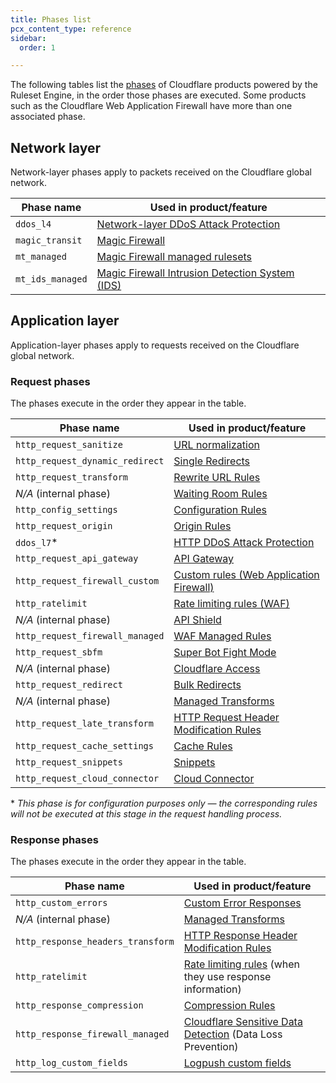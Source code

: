 ```yaml
---
title: Phases list
pcx_content_type: reference
sidebar:
  order: 1

---
```



The following tables list the [phases](/ruleset-engine/about/phases/) of Cloudflare products powered by the Ruleset Engine, in the order those phases are executed. Some products such as the Cloudflare Web Application Firewall have more than one associated phase.

## Network layer

Network-layer phases apply to packets received on the Cloudflare global network.



| Phase name       | Used in product/feature                                                                          |
| ---------------- | ------------------------------------------------------------------------------------------------ |
| `ddos_l4`        | [Network-layer DDoS Attack Protection](/ddos-protection/managed-rulesets/network/configure-api/) |
| `magic_transit`  | [Magic Firewall](/magic-firewall/how-to/add-rules/)                                              |
| `mt_managed`     | [Magic Firewall managed rulesets](/magic-firewall/how-to/enable-managed-rulesets/)               |
| `mt_ids_managed` | [Magic Firewall Intrusion Detection System (IDS)](/magic-firewall/about/ids/)                    |



## Application layer

Application-layer phases apply to requests received on the Cloudflare global network.

### Request phases

The phases execute in the order they appear in the table.



| Phase name                          | Used in product/feature                                                                                |
| ----------------------------------- | ------------------------------------------------------------------------------------------------------ |
| `http_request_sanitize`             | [URL normalization](/rules/normalization/)                                                             |
| `http_request_dynamic_redirect`     | [Single Redirects](/rules/url-forwarding/single-redirects/)                                            |
| `http_request_transform`            | [Rewrite URL Rules](/rules/transform/url-rewrite/)                                                     |
| *N/A* (internal phase)              | [Waiting Room Rules](/waiting-room/additional-options/waiting-room-rules/)                             |
| `http_config_settings`              | [Configuration Rules](/rules/configuration-rules/)                                                     |
| `http_request_origin`               | [Origin Rules](/rules/origin-rules/)                                                                   |
| `ddos_l7`\*                         | [HTTP DDoS Attack Protection](/ddos-protection/managed-rulesets/http/)                                 |
| `http_request_api_gateway`          | [API Gateway](/api-shield/api-gateway/)                                                                |
| `http_request_firewall_custom`      | [Custom rules (Web Application Firewall)](/waf/custom-rules/)                                          |
| `http_ratelimit`                    | [Rate limiting rules (WAF)](/waf/rate-limiting-rules/)                                                 |
| *N/A* (internal phase)              | [API Shield](/api-shield/)                                                                             |
| `http_request_firewall_managed`     | [WAF Managed Rules](/waf/managed-rules/)                                                               |
| `http_request_sbfm`                 | [Super Bot Fight Mode](/bots/get-started/pro/)                                                         |
| *N/A* (internal phase)              | [Cloudflare Access](/cloudflare-one/policies/access/)                                                  |
| `http_request_redirect`             | [Bulk Redirects](/rules/url-forwarding/bulk-redirects/)                                                |
| *N/A* (internal phase)              | [Managed Transforms](/rules/transform/managed-transforms/)                                             |
| `http_request_late_transform`       | [HTTP Request Header Modification Rules](/rules/transform/request-header-modification/)                |
| `http_request_cache_settings`       | [Cache Rules](/cache/how-to/cache-rules/)                                                              |
| `http_request_snippets`             | [Snippets](/rules/snippets/)                                                                           |
| `http_request_cloud_connector`      | [Cloud Connector](/rules/cloud-connector/)                                                             |


\* *This phase is for configuration purposes only — the corresponding rules will not be executed at this stage in the request handling process.*

<Render file="bfm-change-notice" product="bots" />

### Response phases

The phases execute in the order they appear in the table.



| Phase name                        | Used in product/feature                                                                              |
| --------------------------------- | ---------------------------------------------------------------------------------------------------- |
| `http_custom_errors`              | [Custom Error Responses](/rules/custom-error-responses/)                                             |
| *N/A* (internal phase)            | [Managed Transforms](/rules/transform/managed-transforms/)                                           |
| `http_response_headers_transform` | [HTTP Response Header Modification Rules](/rules/transform/response-header-modification/)            |
| `http_ratelimit`                  | [Rate limiting rules](/waf/rate-limiting-rules/) (when they use response information)                |
| `http_response_compression`       | [Compression Rules](/rules/compression-rules/)                                                       |
| `http_response_firewall_managed`  | [Cloudflare Sensitive Data Detection](/waf/managed-rules/) (Data Loss Prevention)                    |
| `http_log_custom_fields`          | [Logpush custom fields](/logs/reference/custom-fields/)                                              |